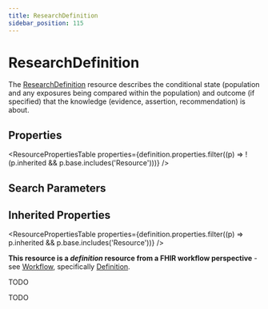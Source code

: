 ```yaml
---
title: ResearchDefinition
sidebar_position: 115
---
```


# ResearchDefinition

The <a href="/docs/api/fhir/resources/researchdefinition">ResearchDefinition</a> resource describes the conditional state (population and any exposures being compared within the population) and outcome (if specified) that the knowledge (evidence, assertion, recommendation) is about.

<Tabs queryString="section">
<TabItem value="schema" label="Schema" default>


## Properties


<ResourcePropertiesTable properties={definition.properties.filter((p) => !(p.inherited && p.base.includes('Resource')))} />

## Search Parameters

<SearchParamsTable searchParams={definition.searchParameters} />

## Inherited Properties

<ResourcePropertiesTable properties={definition.properties.filter((p) => p.inherited && p.base.includes('Resource'))} />

</TabItem>
  <TabItem value="usage" label="Usage">
    <div> <a name="bnc"></a>  <p><strong>This resource is a <em>definition</em> resource from a FHIR workflow perspective</strong> - see <a href="https://www.hl7.org/fhir/workflow.html">Workflow</a>, specifically <a href="https://www.hl7.org/fhir/workflow.html#definition">Definition</a>.</p>  <p>TODO</p>  </div>
    </TabItem>
  <TabItem value="relationships" label="Relationships">
    <div>  <p>TODO</p> </div>
    </TabItem>
  
  

</Tabs>
